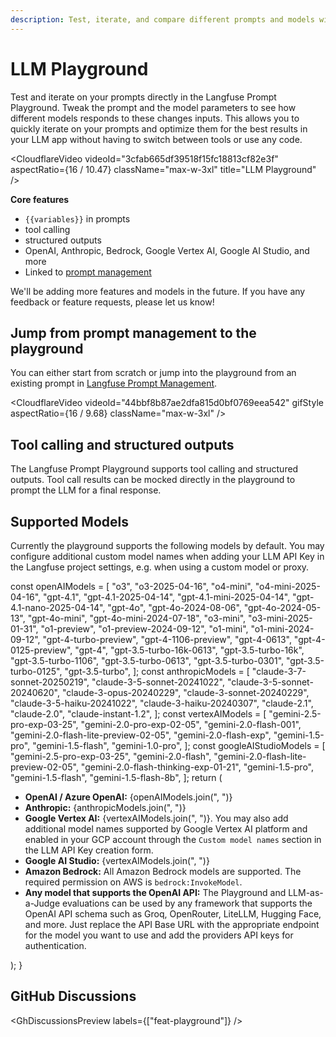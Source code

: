 ```yaml
---
description: Test, iterate, and compare different prompts and models within the LLM Playground.
---
```


# LLM Playground


Test and iterate on your prompts directly in the Langfuse Prompt Playground. Tweak the prompt and the model parameters to see how different models responds to these changes inputs. This allows you to quickly iterate on your prompts and optimize them for the best results in your LLM app without having to switch between tools or use any code.

<CloudflareVideo
  videoId="3cfab665df39518f15fc18813cf82e3f"
  aspectRatio={16 / 10.47}
  className="max-w-3xl"
  title="LLM Playground"
/>

**Core features**

- `{{variables}}` in prompts
- tool calling
- structured outputs
- OpenAI, Anthropic, Bedrock, Google Vertex AI, Google AI Studio, and more
- Linked to [prompt management](/docs/prompts/get-started)

We'll be adding more features and models in the future. If you have any feedback or feature requests, please let us know!

## Jump from prompt management to the playground

You can either start from scratch or jump into the playground from an existing prompt in [Langfuse Prompt Management](/docs/prompts/get-started).

<CloudflareVideo
  videoId="44bbf8b87ae2dfa815d0bf0769eea542"
  gifStyle
  aspectRatio={16 / 9.68}
  className="max-w-3xl"
/>

## Tool calling and structured outputs

The Langfuse Prompt Playground supports tool calling and structured outputs. Tool call results can be mocked directly in the playground to prompt the LLM for a final response.

<CloudflareVideo
  videoId="8a19028067239a8e9ffe929d6dfd426e"
  gifStyle
  className="max-w-3xl"
/>

## Supported Models

Currently the playground supports the following models by default. You may configure additional custom model names when adding your LLM API Key in the Langfuse project settings, e.g. when using a custom model or proxy.

  const openAIModels = [
    "o3",
    "o3-2025-04-16",
    "o4-mini",
    "o4-mini-2025-04-16",
    "gpt-4.1",
    "gpt-4.1-2025-04-14",
    "gpt-4.1-mini-2025-04-14",
    "gpt-4.1-nano-2025-04-14",
    "gpt-4o",
    "gpt-4o-2024-08-06",
    "gpt-4o-2024-05-13",
    "gpt-4o-mini",
    "gpt-4o-mini-2024-07-18",
    "o3-mini",
    "o3-mini-2025-01-31",
    "o1-preview",
    "o1-preview-2024-09-12",
    "o1-mini",
    "o1-mini-2024-09-12",
    "gpt-4-turbo-preview",
    "gpt-4-1106-preview",
    "gpt-4-0613",
    "gpt-4-0125-preview",
    "gpt-4",
    "gpt-3.5-turbo-16k-0613",
    "gpt-3.5-turbo-16k",
    "gpt-3.5-turbo-1106",
    "gpt-3.5-turbo-0613",
    "gpt-3.5-turbo-0301",
    "gpt-3.5-turbo-0125",
    "gpt-3.5-turbo",
  ];
  const anthropicModels = [
    "claude-3-7-sonnet-20250219",
    "claude-3-5-sonnet-20241022",
    "claude-3-5-sonnet-20240620",
    "claude-3-opus-20240229",
    "claude-3-sonnet-20240229",
    "claude-3-5-haiku-20241022",
    "claude-3-haiku-20240307",
    "claude-2.1",
    "claude-2.0",
    "claude-instant-1.2",
  ];
  const vertexAIModels = [
    "gemini-2.5-pro-exp-03-25",
    "gemini-2.0-pro-exp-02-05",
    "gemini-2.0-flash-001",
    "gemini-2.0-flash-lite-preview-02-05",
    "gemini-2.0-flash-exp",
    "gemini-1.5-pro",
    "gemini-1.5-flash",
    "gemini-1.0-pro",
  ];
  const googleAIStudioModels = [
    "gemini-2.5-pro-exp-03-25",
    "gemini-2.0-flash",
    "gemini-2.0-flash-lite-preview-02-05",
    "gemini-2.0-flash-thinking-exp-01-21",
    "gemini-1.5-pro",
    "gemini-1.5-flash",
    "gemini-1.5-flash-8b",
  ];
  return (
    <div>
      <ul>
        <li>
          <strong>OpenAI / Azure OpenAI:</strong> {openAIModels.join(", ")}
        </li>
        <li>
          <strong>Anthropic:</strong> {anthropicModels.join(", ")}
        </li>
        <li>
          <strong>Google Vertex AI:</strong> {vertexAIModels.join(", ")}. You
          may also add additional model names supported by Google Vertex AI
          platform and enabled in your GCP account through the `Custom model
          names` section in the LLM API Key creation form.
        </li>
        <li>
          <strong>Google AI Studio:</strong> {vertexAIModels.join(", ")}
        </li>
        <li>
          <strong>Amazon Bedrock:</strong> All Amazon Bedrock models are
          supported. The required permission on AWS is `bedrock:InvokeModel`.
        </li>
        <li>
          <strong>Any model that supports the OpenAI API:</strong> The
          Playground and LLM-as-a-Judge evaluations can be used by any framework
          that supports the OpenAI API schema such as Groq, OpenRouter, LiteLLM,
          Hugging Face, and more. Just replace the API Base URL with the
          appropriate endpoint for the model you want to use and add the
          providers API keys for authentication.
        </li>
      </ul>
    </div>
  );
}

<ModelList />

## GitHub Discussions


<GhDiscussionsPreview labels={["feat-playground"]} />
